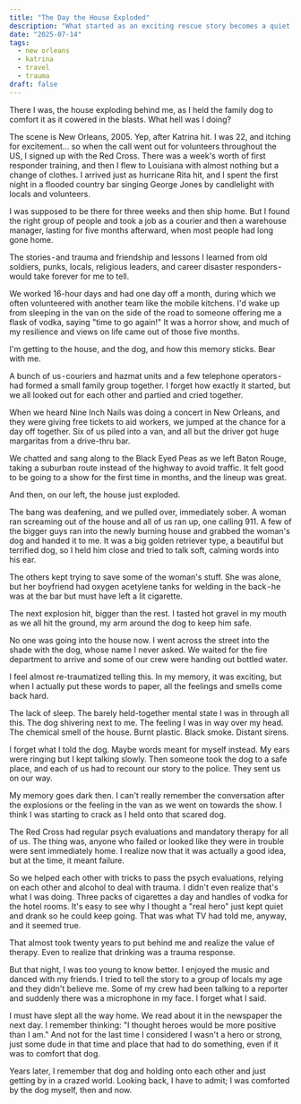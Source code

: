 ```yaml
---
title: "The Day the House Exploded"
description: "What started as an exciting rescue story becomes a quiet reflection on trauma and mutual comfort in post-Katrina New Orleans."
date: "2025-07-14"
tags:
  - new orleans
  - katrina
  - travel
  - trauma
draft: false
---
```


There I was, the house exploding behind me, as I held the family dog to comfort it as it cowered in the blasts. What hell was I doing?

The scene is New Orleans, 2005. Yep, after Katrina hit. I was 22, and itching for excitement… so when the call went out for volunteers throughout the US, I signed up with the Red Cross. There was a week's worth of first responder training, and then I flew to Louisiana with almost nothing but a change of clothes. I arrived just as hurricane Rita hit, and I spent the first night in a flooded country bar singing George Jones by candlelight with locals and volunteers.

I was supposed to be there for three weeks and then ship home. But I found the right group of people and took a job as a courier and then a warehouse manager, lasting for five months afterward, when most people had long gone home.

The stories - and trauma and friendship and lessons I learned from old soldiers, punks, locals, religious leaders, and career disaster responders - would take forever for me to tell.

We worked 16-hour days and had one day off a month, during which we often volunteered with another team like the mobile kitchens. I'd wake up from sleeping in the van on the side of the road to someone offering me a flask of vodka, saying "time to go again!" It was a horror show, and much of my resilience and views on life came out of those five months.

I'm getting to the house, and the dog, and how this memory sticks. Bear with me.

A bunch of us - couriers and hazmat units and a few telephone operators - had formed a small family group together. I forget how exactly it started, but we all looked out for each other and partied and cried together.

When we heard Nine Inch Nails was doing a concert in New Orleans, and they were giving free tickets to aid workers, we jumped at the chance for a day off together. Six of us piled into a van, and all but the driver got huge margaritas from a drive-thru bar.

We chatted and sang along to the Black Eyed Peas as we left Baton Rouge, taking a suburban route instead of the highway to avoid traffic. It felt good to be going to a show for the first time in months, and the lineup was great.

And then, on our left, the house just exploded.

The bang was deafening, and we pulled over, immediately sober. A woman ran screaming out of the house and all of us ran up, one calling 911. A few of the bigger guys ran into the newly burning house and grabbed the woman's dog and handed it to me. It was a big golden retriever type, a beautiful but terrified dog, so I held him close and tried to talk soft, calming words into his ear.

The others kept trying to save some of the woman's stuff. She was alone, but her boyfriend had oxygen acetylene tanks for welding in the back - he was at the bar but must have left a lit cigarette.

The next explosion hit, bigger than the rest. I tasted hot gravel in my mouth as we all hit the ground, my arm around the dog to keep him safe.

No one was going into the house now. I went across the street into the shade with the dog, whose name I never asked. We waited for the fire department to arrive and some of our crew were handing out bottled water.

I feel almost re-traumatized telling this. In my memory, it was exciting, but when I actually put these words to paper, all the feelings and smells come back hard.

The lack of sleep. The barely held-together mental state I was in through all this. The dog shivering next to me. The feeling I was in way over my head. The chemical smell of the house. Burnt plastic. Black smoke. Distant sirens.

I forget what I told the dog. Maybe words meant for myself instead. My ears were ringing but I kept talking slowly.
Then someone took the dog to a safe place, and each of us had to recount our story to the police. They sent us on our way.

My memory goes dark then. I can't really remember the conversation after the explosions or the feeling in the van as we went on towards the show. I think I was starting to crack as I held onto that scared dog.

The Red Cross had regular psych evaluations and mandatory therapy for all of us. The thing was, anyone who failed or looked like they were in trouble were sent immediately home. I realize now that it was actually a good idea, but at the time, it meant failure.

So we helped each other with tricks to pass the psych evaluations, relying on each other and alcohol to deal with trauma. I didn't even realize that's what I was doing. Three packs of cigarettes a day and handles of vodka for the hotel rooms. It's easy to see why I thought a "real hero" just kept quiet and drank so he could keep going. That was what TV had told me, anyway, and it seemed true.

That almost took twenty years to put behind me and realize the value of therapy. Even to realize that drinking was a trauma response.

But that night, I was too young to know better. I enjoyed the music and danced with my friends. I tried to tell the story to a group of locals my age and they didn't believe me. Some of my crew had been talking to a reporter and suddenly there was a microphone in my face. I forget what I said.

I must have slept all the way home. We read about it in the newspaper the next day. I remember thinking: "I thought heroes would be more positive than I am." And not for the last time I considered I wasn't a hero or strong, just some dude in that time and place that had to do something, even if it was to comfort that dog.

Years later, I remember that dog and holding onto each other and just getting by in a crazed world. Looking back, I have to admit; I was comforted by the dog myself, then and now.
